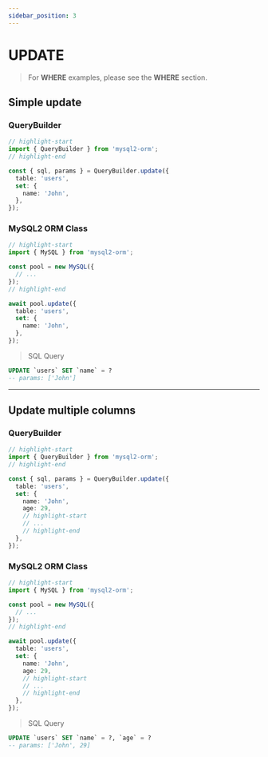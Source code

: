 ```yaml
---
sidebar_position: 3
---
```


# UPDATE

> For **WHERE** examples, please see the **WHERE** section.

## Simple update

### QueryBuilder

```ts
// highlight-start
import { QueryBuilder } from 'mysql2-orm';
// highlight-end

const { sql, params } = QueryBuilder.update({
  table: 'users',
  set: {
    name: 'John',
  },
});
```

### MySQL2 ORM Class

```ts
// highlight-start
import { MySQL } from 'mysql2-orm';

const pool = new MySQL({
  // ...
});
// highlight-end

await pool.update({
  table: 'users',
  set: {
    name: 'John',
  },
});
```

> SQL Query

```sql
UPDATE `users` SET `name` = ?
-- params: ['John']
```

<hr />

## Update multiple columns

### QueryBuilder

```ts
// highlight-start
import { QueryBuilder } from 'mysql2-orm';
// highlight-end

const { sql, params } = QueryBuilder.update({
  table: 'users',
  set: {
    name: 'John',
    age: 29,
    // highlight-start
    // ...
    // highlight-end
  },
});
```

### MySQL2 ORM Class

```ts
// highlight-start
import { MySQL } from 'mysql2-orm';

const pool = new MySQL({
  // ...
});
// highlight-end

await pool.update({
  table: 'users',
  set: {
    name: 'John',
    age: 29,
    // highlight-start
    // ...
    // highlight-end
  },
});
```

> SQL Query

```sql
UPDATE `users` SET `name` = ?, `age` = ?
-- params: ['John', 29]
```

